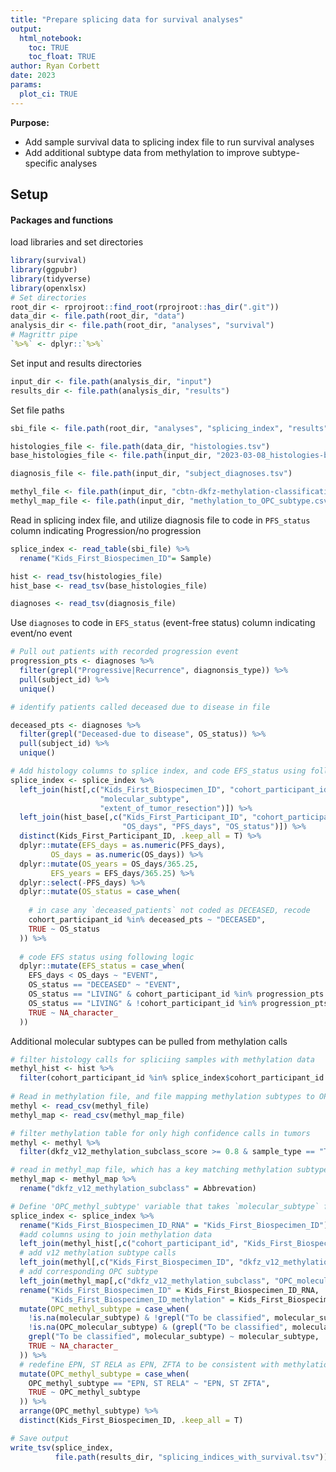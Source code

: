 ```yaml
---
title: "Prepare splicing data for survival analyses"
output: 
  html_notebook:
    toc: TRUE
    toc_float: TRUE
author: Ryan Corbett
date: 2023
params:
  plot_ci: TRUE
---
```


**Purpose:** 

- Add sample survival data to splicing index file to run survival analyses
- Add additional subtype data from methylation to improve subtype-specific analyses

## Setup

#### Packages and functions

load libraries and set directories
```r
library(survival)
library(ggpubr)
library(tidyverse)
library(openxlsx)
# Set directories
root_dir <- rprojroot::find_root(rprojroot::has_dir(".git"))
data_dir <- file.path(root_dir, "data")
analysis_dir <- file.path(root_dir, "analyses", "survival")
# Magrittr pipe
`%>%` <- dplyr::`%>%`
```

Set input and results directories

```r
input_dir <- file.path(analysis_dir, "input")
results_dir <- file.path(analysis_dir, "results")
```

Set file paths

```r
sbi_file <- file.path(root_dir, "analyses", "splicing_index", "results", "splicing_index.total.txt")

histologies_file <- file.path(data_dir, "histologies.tsv")
base_histologies_file <- file.path(input_dir, "2023-03-08_histologies-base.tsv")

diagnosis_file <- file.path(input_dir, "subject_diagnoses.tsv")

methyl_file <- file.path(input_dir, "cbtn-dkfz-methylation-classification.csv")
methyl_map_file <- file.path(input_dir, "methylation_to_OPC_subtype.csv")
```

Read in splicing index file, and utilize diagnosis file to code in `PFS_status` column indicating Progression/no progression

```r
splice_index <- read_table(sbi_file) %>%
  rename("Kids_First_Biospecimen_ID"= Sample)

hist <- read_tsv(histologies_file)
hist_base <- read_tsv(base_histologies_file)

diagnoses <- read_tsv(diagnosis_file)
```

Use `diagnoses` to code in `EFS_status` (event-free status) column indicating event/no event

```r

# Pull out patients with recorded progression event
progression_pts <- diagnoses %>%
  filter(grepl("Progressive|Recurrence", diagnonsis_type)) %>%
  pull(subject_id) %>%
  unique()

# identify patients called deceased due to disease in file

deceased_pts <- diagnoses %>%
  filter(grepl("Deceased-due to disease", OS_status)) %>%
  pull(subject_id) %>%
  unique()

# Add histology columns to splice index, and code EFS_status using following logic
splice_index <- splice_index %>%
  left_join(hist[,c("Kids_First_Biospecimen_ID", "cohort_participant_id", 
                    "molecular_subtype",
                    "extent_of_tumor_resection")]) %>%
  left_join(hist_base[,c("Kids_First_Participant_ID", "cohort_participant_id",
                         "OS_days", "PFS_days", "OS_status")]) %>%
  distinct(Kids_First_Participant_ID, .keep_all = T) %>%
  dplyr::mutate(EFS_days = as.numeric(PFS_days),
         OS_days = as.numeric(OS_days)) %>%
  dplyr::mutate(OS_years = OS_days/365.25,
         EFS_years = EFS_days/365.25) %>%
  dplyr::select(-PFS_days) %>%
  dplyr::mutate(OS_status = case_when(
    
    # in case any `deceased_patients` not coded as DECEASED, recode
    cohort_participant_id %in% deceased_pts ~ "DECEASED",
    TRUE ~ OS_status
  )) %>%
  
  # code EFS status using following logic
  dplyr::mutate(EFS_status = case_when(
    EFS_days < OS_days ~ "EVENT",
    OS_status == "DECEASED" ~ "EVENT",
    OS_status == "LIVING" & cohort_participant_id %in% progression_pts  ~ "EVENT",
    OS_status == "LIVING" & !cohort_participant_id %in% progression_pts  ~ "NO EVENT",
    TRUE ~ NA_character_
  ))
```

Additional molecular subtypes can be pulled from methylation calls 

```r
# filter histology calls for spliciing samples with methylation data
methyl_hist <- hist %>%
  filter(cohort_participant_id %in% splice_index$cohort_participant_id & experimental_strategy == "Methylation")
  
# Read in methylation file, and file mapping methylation subtypes to OPC molecular subtypes
methyl <- read_csv(methyl_file)
methyl_map <- read_csv(methyl_map_file)

# filter methylation table for only high confidence calls in tumors
methyl <- methyl %>%
  filter(dkfz_v12_methylation_subclass_score >= 0.8 & sample_type == "Tumor")

# read in methyl_map file, which has a key matching methylation subtypes to OPC subtypes when available 
methyl_map <- methyl_map %>%
  rename("dkfz_v12_methylation_subclass" = Abbrevation)

# Define 'OPC_methyl_subtype' variable that takes `molecular_subtype` first, and `OPC_molecular_subtype` defined by methylation otherwise  
splice_index <- splice_index %>%
  rename("Kids_First_Biospecimen_ID_RNA" = "Kids_First_Biospecimen_ID") %>%
  #add columns using to join methylation data
  left_join(methyl_hist[,c("cohort_participant_id", "Kids_First_Biospecimen_ID")]) %>%
  # add v12 methylation subtype calls
  left_join(methyl[,c("Kids_First_Biospecimen_ID", "dkfz_v12_methylation_subclass")]) %>%
  # add corresponding OPC subtype
  left_join(methyl_map[,c("dkfz_v12_methylation_subclass", "OPC_molecular_subtype")], by = "dkfz_v12_methylation_subclass") %>%
  rename("Kids_First_Biospecimen_ID" = Kids_First_Biospecimen_ID_RNA,
         "Kids_First_Biospecimen_ID_methylation" = Kids_First_Biospecimen_ID) %>%
  mutate(OPC_methyl_subtype = case_when(
    !is.na(molecular_subtype) & !grepl("To be classified", molecular_subtype) ~ molecular_subtype,
    !is.na(OPC_molecular_subtype) & (grepl("To be classified", molecular_subtype) | is.na(molecular_subtype)) ~ OPC_molecular_subtype,
    grepl("To be classified", molecular_subtype) ~ molecular_subtype,
    TRUE ~ NA_character_
  )) %>%
  # redefine EPN, ST RELA as EPN, ZFTA to be consistent with methylation subtyping
  mutate(OPC_methyl_subtype = case_when(
    OPC_methyl_subtype == "EPN, ST RELA" ~ "EPN, ST ZFTA",
    TRUE ~ OPC_methyl_subtype
  )) %>%
  arrange(OPC_methyl_subtype) %>%
  distinct(Kids_First_Biospecimen_ID, .keep_all = T)

# Save output
write_tsv(splice_index,
          file.path(results_dir, "splicing_indices_with_survival.tsv"))
```
